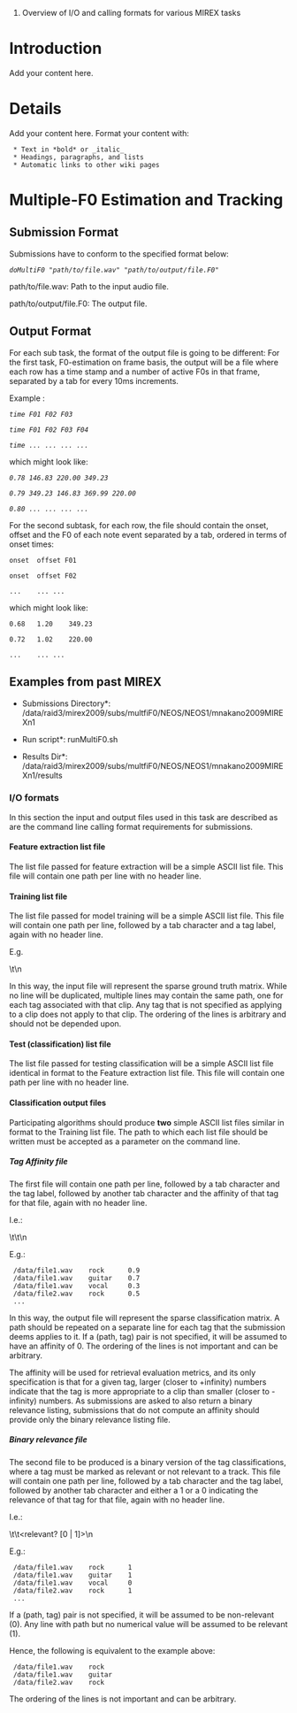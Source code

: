 #Overview of I/O  and calling formats for various MIREX tasks


= Introduction =

Add your content here.


= Details =

Add your content here.  Format your content with:
  * Text in *bold* or _italic_
  * Headings, paragraphs, and lists
  * Automatic links to other wiki pages

= Multiple-F0 Estimation and Tracking =

== Submission Format ==

Submissions have to conform to the specified format below:

 ''doMultiF0 "path/to/file.wav"  "path/to/output/file.F0" ''

path/to/file.wav: Path to the input audio file.

path/to/output/file.F0: The output file. 

== Output Format ==
For each sub task, the format of the output file is going to be different:
For the first task, F0-estimation on frame basis,  the output will be a file where each row has a  time stamp and a number of active F0s in that frame, separated by a tab for every 10ms increments. 
	
Example :
 ''time	F01	F02	F03	''

 ''time	F01	F02	F03	F04''

 ''time	...	...	...	...''

which might look like:

 ''0.78	146.83	220.00	349.23''

 ''0.79	349.23	146.83	369.99	220.00	''

 ''0.80	...	...	...	...''

For the second subtask,  for each row, the file should contain  the onset, offset and the F0 of each note event separated by a tab, ordered in terms of onset times:

 onset	offset F01

 onset	offset F02

 ...	... ...

which might look like:

 0.68	1.20	349.23

 0.72	1.02	220.00

 ...	...	...

== Examples from past MIREX == 

*Submissions Directory*: /data/raid3/mirex2009/subs/multfiF0/NEOS/NEOS1/mnakano2009MIREXn1

*Run script*: runMultiF0.sh

*Results Dir*:  /data/raid3/mirex2009/subs/multfiF0/NEOS/NEOS1/mnakano2009MIREXn1/results



=== I/O formats ===

In this section the input and output files used in this task are described as are the command line calling format requirements for submissions.

==== Feature extraction list file ====

The list file passed for feature extraction will be a simple ASCII list file. This file will contain one path per line with no header line.

==== Training list file ====

The list file passed for model training will be a simple ASCII list file. This file will contain one path per line, followed by a tab character and a tag label, again with no header line.

E.g. 

  <example path and filename>\t<tag classification>\n

In this way, the input file will represent the sparse ground truth matrix.  While no line will be duplicated, multiple lines may contain the same path, one for each tag associated with that clip. Any tag that is not specified as applying to a clip does not apply to that clip.  The ordering of the lines is arbitrary and should not be depended upon.

==== Test (classification) list file ====

The list file passed for testing classification will be a simple ASCII list file identical in format to the Feature extraction list file. This file will contain one path per line with no header line.

==== Classification output files ====

Participating algorithms should produce '''two''' simple ASCII list files similar in format to the Training list file. The path to which each list file should be written must be accepted as a parameter on the command line.

===== Tag Affinity file =====

The first file will contain one path per line, followed by a tab character and the tag label, followed by another tab character and the affinity of that tag for that file, again with no header line.

I.e.:

  <example path and filename>\t<tag classification>\t<affinity>\n

E.g.:

  /data/file1.wav    rock      0.9
  /data/file1.wav    guitar    0.7
  /data/file1.wav    vocal     0.3
  /data/file2.wav    rock      0.5
  ...

In this way, the output file will represent the sparse classification matrix.  A path should be repeated on a separate line for each tag that the submission deems applies to it.  If a (path, tag) pair is not specified, it will be assumed to have an affinity of 0.  The ordering of the lines is not important and can be arbitrary.

The affinity will be used for retrieval evaluation metrics, and its only specification is that for a given tag, larger (closer to +infinity) numbers indicate that the tag is more appropriate to a clip than smaller (closer to -infinity) numbers.  As submissions are asked to also return a binary relevance listing, submissions that do not compute an affinity should provide only the binary relevance listing file.

===== Binary relevance file =====

The second file to be produced is a binary version of the tag classifications, where a tag must be marked as relevant or not relevant to a track. This file will contain one path per line, followed by a tab character and the tag label, followed by another tab character and either a 1 or a 0 indicating the relevance of that tag for that file, again with no header line.

I.e.:

  <example path and filename>\t<tag classification>\t<relevant? [0 | 1]>\n

E.g.:

  /data/file1.wav    rock      1
  /data/file1.wav    guitar    1
  /data/file1.wav    vocal     0
  /data/file2.wav    rock      1
  ...

If a (path, tag) pair is not specified, it will be assumed to be non-relevant (0). Any line with path but no numerical value will be assumed to be relevant (1).

Hence, the following is equivalent to the example above:

  /data/file1.wav    rock
  /data/file1.wav    guitar
  /data/file2.wav    rock

The ordering of the lines is not important and can be arbitrary.
